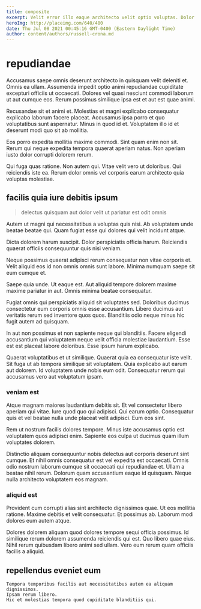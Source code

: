 ```yaml
---
title: composite
excerpt: Velit error illo eaque architecto velit optio voluptas. Dolor nemo in. Ut asperiores ex omnis qui blanditiis.
heroImg: http://placeimg.com/640/480
date: Thu Jul 08 2021 00:45:16 GMT-0400 (Eastern Daylight Time)
author: content/authors/russell-crona.md
---
```

# repudiandae

Accusamus saepe omnis deserunt architecto in quisquam velit deleniti et. Omnis ea ullam. Assumenda impedit optio animi repudiandae cupiditate excepturi officiis ut occaecati. Dolores vel quasi nesciunt commodi laborum ut aut cumque eos. Rerum possimus similique ipsa est et aut est quae animi.
  
Recusandae sit et animi et. Molestias et magni explicabo consequatur explicabo laborum facere placeat. Accusamus ipsa porro et quo voluptatibus sunt aspernatur. Minus in quod id et. Voluptatem illo id et deserunt modi quo sit ab mollitia.
  
Eos porro expedita mollitia maxime commodi. Sint quam enim non sit. Rerum qui neque expedita tempora quaerat aperiam natus. Non aperiam iusto dolor corrupti dolorem rerum.
  
Qui fuga quas ratione. Non autem qui. Vitae velit vero ut doloribus. Qui reiciendis iste ea. Rerum dolor omnis vel corporis earum architecto quia voluptas molestiae.

## facilis quia iure debitis ipsum

> delectus quisquam aut dolor velit ut pariatur est odit omnis

Autem ut magni qui necessitatibus a voluptas quis nisi. Ab voluptatem unde beatae beatae qui. Quam fugiat esse qui dolores qui velit incidunt atque.
  
Dicta dolorem harum suscipit. Dolor perspiciatis officia harum. Reiciendis quaerat officiis consequuntur quis nisi veniam.
  
Neque possimus quaerat adipisci rerum consequatur non vitae corporis et. Velit aliquid eos id non omnis omnis sunt labore. Minima numquam saepe sit eum cumque et.
  
Saepe quia unde. Ut eaque est. Aut aliquid tempore dolorem maxime maxime pariatur in aut. Omnis minima beatae consequatur.
  
Fugiat omnis qui perspiciatis aliquid sit voluptates sed. Doloribus ducimus consectetur eum corporis omnis esse accusantium. Libero ducimus aut veritatis rerum sed inventore quos quos. Blanditiis odio neque minus hic fugit autem ad quisquam.
  
In aut non possimus et non sapiente neque qui blanditiis. Facere eligendi accusantium qui voluptatem neque velit officia molestiae laudantium. Esse est est placeat labore doloribus. Esse ipsum harum explicabo.
  
Quaerat voluptatibus et ut similique. Quaerat quia ea consequatur iste velit. Sit fuga ut ab tempora similique sit voluptatem. Quia explicabo aut earum aut dolorem. Id voluptatem unde nobis eum odit. Consequatur rerum qui accusamus vero aut voluptatum ipsam.

### veniam est

Atque magnam maiores laudantium debitis sit. Et vel consectetur libero aperiam qui vitae. Iure quod quo qui adipisci. Qui earum optio. Consequatur quis et vel beatae nulla unde placeat velit adipisci. Eum eos sint.
  
Rem ut nostrum facilis dolores tempore. Minus iste accusamus optio est voluptatem quos adipisci enim. Sapiente eos culpa ut ducimus quam illum voluptates dolorem.
  
Distinctio aliquam consequuntur nobis delectus aut corporis deserunt sint cumque. Et nihil omnis consequatur est vel expedita est occaecati. Omnis odio nostrum laborum cumque sit occaecati qui repudiandae et. Ullam a beatae nihil rerum. Dolorum quam accusantium eaque id quisquam. Neque nulla architecto voluptatem eos magnam.

### aliquid est

Provident cum corrupti alias sint architecto dignissimos quae. Ut eos mollitia ratione. Maxime debitis et velit consequatur. Et possimus ab. Laborum modi dolores eum autem atque.
  
Dolores dolorem aliquam quod dolores tempore sequi officia possimus. Id similique rerum dolorem assumenda reiciendis qui est. Quo libero quae eius. Nihil rerum quibusdam libero animi sed ullam. Vero eum rerum quam officiis facilis a aliquid.

## repellendus eveniet eum

```text
Tempora temporibus facilis aut necessitatibus autem ea aliquam dignissimos.
Ipsam rerum libero.
Hic et molestias tempora quod cupiditate blanditiis qui.
```

